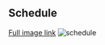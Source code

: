 
## Schedule

[Full image link](https://docs.google.com/spreadsheets/d/e/2PACX-1vSQHPPsmYE4vpBvbh8S10nWcq1D_vKuJn3wOmfiA-CRVnxk22np_QV8wWI7JOrZJ2S5KcN-YaE2mRkl/pubhtml?gid=1321866503&single=true)
![schedule](/images/2024/schedule_draft.png)
